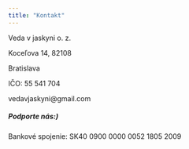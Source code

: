 ```yaml
---
title: "Kontakt"
---
```



Veda v jaskyni o. z.

Koceľova 14, 82108

Bratislava

IČO: 55 541 704

vedavjaskyni@gmail.com

##### Podporte nás:) {#podporte-nas}

Bankové spojenie:
SK40 0900 0000 0052 1805 2009

